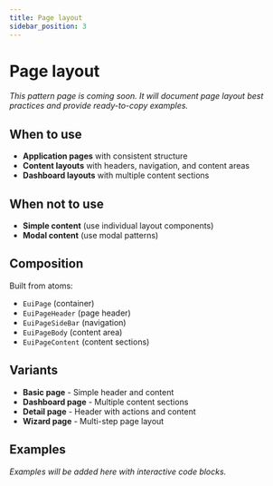 ```yaml
---
title: Page layout
sidebar_position: 3
---
```


# Page layout

*This pattern page is coming soon. It will document page layout best practices and provide ready-to-copy examples.*

## When to use

- **Application pages** with consistent structure
- **Content layouts** with headers, navigation, and content areas
- **Dashboard layouts** with multiple content sections

## When not to use

- **Simple content** (use individual layout components)
- **Modal content** (use modal patterns)

## Composition

Built from atoms:
- `EuiPage` (container)
- `EuiPageHeader` (page header)
- `EuiPageSideBar` (navigation)
- `EuiPageBody` (content area)
- `EuiPageContent` (content sections)

## Variants

- **Basic page** - Simple header and content
- **Dashboard page** - Multiple content sections
- **Detail page** - Header with actions and content
- **Wizard page** - Multi-step page layout

## Examples

*Examples will be added here with interactive code blocks.*
